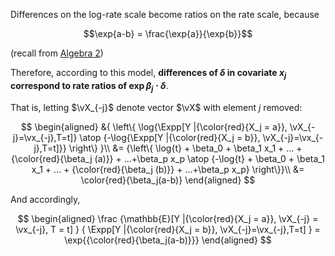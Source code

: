 
::: notes
Differences on the log-rate scale become ratios on the rate scale,
because
:::

$$\exp{a-b} = \frac{\exp{a}}{\exp{b}}$$

(recall from [Algebra 2](math-prereqs.qmd#cor-exp-sum))

Therefore, according to this model,
**differences of $\delta$ in covariate $x_j$ correspond to rate ratios of $\exp{\beta_j \cdot \delta}$**.

That is, letting $\vX_{-j}$ denote vector $\vX$ with element $j$ removed:

$$
\begin{aligned}
&{
\left\{
    \log{\Expp[Y |{\color{red}{X_j = a}}, \vX_{-j}=\vx_{-j},T=t]}
    \atop
    {-\log{\Expp[Y |{\color{red}{X_j = b}}, \vX_{-j}=\vx_{-j},T=t]}}
    \right\}
}\\
&=
{\left\{
\log{t} + \beta_0 + \beta_1 x_1 + ... + {\color{red}{\beta_j (a)}} + ...+\beta_p x_p
\atop
{-\log{t} + \beta_0 + \beta_1 x_1 + ... + {\color{red}{\beta_j (b)}} + ...+\beta_p x_p}
\right\}}\\
&= \color{red}{\beta_j(a-b)}
\end{aligned}
$$

And accordingly,

$$
\begin{aligned}
\frac
{\mathbb{E}[Y |{\color{red}{X_j = a}}, \vX_{-j} = \vx_{-j}, T = t]
}
{
\Expp[Y |{\color{red}{X_j = b}}, \vX_{-j}=\vx_{-j},T=t]
}
=
\exp{{\color{red}{\beta_j(a-b)}}}
\end{aligned}
$$
